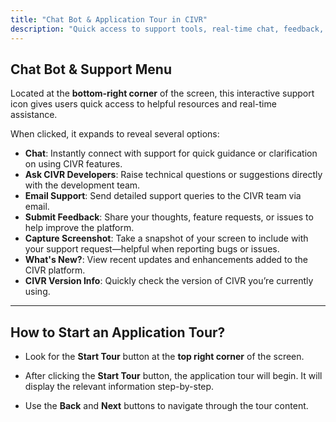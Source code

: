 ```yaml
---
title: "Chat Bot & Application Tour in CIVR"
description: "Quick access to support tools, real-time chat, feedback, version info, and onboarding tours via the CIVR interface."
---
```


## Chat Bot & Support Menu

Located at the **bottom-right corner** of the screen, this interactive support icon gives users quick access to helpful resources and real-time assistance.

When clicked, it expands to reveal several options:

- **Chat**: Instantly connect with support for quick guidance or clarification on using CIVR features.
- **Ask CIVR Developers**: Raise technical questions or suggestions directly with the development team.
- **Email Support**: Send detailed support queries to the CIVR team via email.
- **Submit Feedback**: Share your thoughts, feature requests, or issues to help improve the platform.
- **Capture Screenshot**: Take a snapshot of your screen to include with your support request—helpful when reporting bugs or issues.
- **What's New?**: View recent updates and enhancements added to the CIVR platform.
- **CIVR Version Info**: Quickly check the version of CIVR you’re currently using.

---

## How to Start an Application Tour?

- Look for the **Start Tour** button at the **top right corner** of the screen.

- After clicking the **Start Tour** button, the application tour will begin. It will display the relevant information step-by-step.

- Use the **Back** and **Next** buttons to navigate through the tour content.
